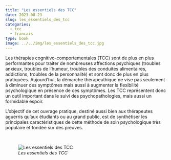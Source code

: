 ```yaml
---
title: "Les essentiels des TCC"
date: 2023-08-23
slug: les_essentiels_des_tcc
categories:
  - tcc
  - francais
type: book
image: ../../img/les_essentiels_des_tcc.jpg
---
```


Les thérapies cognitivo-comportementales (TCC) sont de plus en plus performantes pour traiter de nombreuses affections psychiques (troubles anxieux, troubles de l’humeur, troubles des conduites alimentaires, addictions, troubles de la personnalité) et sont donc de plus en plus pratiquées.
Aujourd'hui, la démarche thérapeuthique ne vise pas seulement à diminuer des symptômes mais aussi à augmenter la flexibilité psychologique en présence de ces symptômes.
Les TCC représentent donc un outil important dans le suivi des psychopathologies, mais aussi un formidable espoir.

L’objectif de cet ouvrage pratique, destiné aussi bien aux thérapeutes aguerris qu’aux étudiants ou au grand public, est de synthétiser les principales caractéristiques de cette méthode de soin psychologique très populaire et fondée sur des preuves.

<br>

![_Les essentiels des TCC_](../../img/les_essentiels_des_tcc.jpg)
